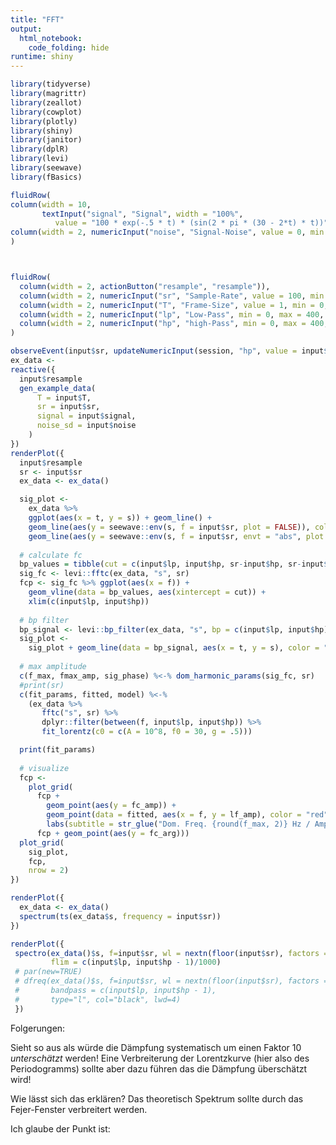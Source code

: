 ```yaml
---
title: "FFT"
output: 
  html_notebook:
    code_folding: hide
runtime: shiny
---
```


```r
library(tidyverse)
library(magrittr)
library(zeallot)
library(cowplot)
library(plotly)
library(shiny)
library(janitor)
library(dplR)
library(levi)
library(seewave)
library(fBasics)
```

```r
fluidRow(
column(width = 10,
       textInput("signal", "Signal", width = "100%", 
          value = "100 * exp(-.5 * t) * (sin(2 * pi * (30 - 2*t) * t))")),
column(width = 2, numericInput("noise", "Signal-Noise", value = 0, min = 0, max = 100, step = 1))
)



fluidRow(
  column(width = 2, actionButton("resample", "resample")), 
  column(width = 2, numericInput("sr", "Sample-Rate", value = 100, min = 0, max = 400)),
  column(width = 2, numericInput("T", "Frame-Size", value = 1, min = 0, max = 10)),
  column(width = 2, numericInput("lp", "Low-Pass", min = 0, max = 400, value = 0)),
  column(width = 2, numericInput("hp", "high-Pass", min = 0, max = 400, value = 400))
)

observeEvent(input$sr, updateNumericInput(session, "hp", value = input$sr/2, max = input$sr/2))
ex_data <- 
reactive({
  input$resample
  gen_example_data(
      T = input$T,
      sr = input$sr,
      signal = input$signal,
      noise_sd = input$noise
    )
})
renderPlot({
  input$resample
  sr <- input$sr
  ex_data <- ex_data()

  sig_plot <- 
    ex_data %>% 
    ggplot(aes(x = t, y = s)) + geom_line() +
    geom_line(aes(y = seewave::env(s, f = input$sr, plot = FALSE)), color = "blue") +
    geom_line(aes(y = seewave::env(s, f = input$sr, envt = "abs", plot = FALSE)), color = "green")
  
  # calculate fc
  bp_values = tibble(cut = c(input$lp, input$hp, sr-input$hp, sr-input$lp))
  sig_fc <- levi::fftc(ex_data, "s", sr)
  fcp <- sig_fc %>% ggplot(aes(x = f)) +
    geom_vline(data = bp_values, aes(xintercept = cut)) + 
    xlim(c(input$lp, input$hp))
  
  # bp filter
  bp_signal <- levi::bp_filter(ex_data, "s", bp = c(input$lp, input$hp), sr)
  sig_plot <-
    sig_plot + geom_line(data = bp_signal, aes(x = t, y = s), color = "red")
  
  # max amplitude
  c(f_max, fmax_amp, sig_phase) %<-% dom_harmonic_params(sig_fc, sr)
  #print(sr)
  c(fit_params, fitted, model) %<-%
    (ex_data %>%
       fftc("s", sr) %>%
       dplyr::filter(between(f, input$lp, input$hp)) %>%
       fit_lorentz(c0 = c(A = 10^8, f0 = 30, g = .5)))

  print(fit_params)
    
  # visualize
  fcp <-
    plot_grid(
      fcp + 
        geom_point(aes(y = fc_amp)) +
        geom_point(data = fitted, aes(x = f, y = lf_amp), color = "red") +
        labs(subtitle = str_glue("Dom. Freq. {round(f_max, 2)} Hz / Amp: {round(fmax_amp, 1)} / damping: {round(fit_params$estimate[3], 2)}")),
      fcp + geom_point(aes(y = fc_arg)))
  plot_grid(
    sig_plot, 
    fcp, 
    nrow = 2)
})

renderPlot({
  ex_data <- ex_data()
  spectrum(ts(ex_data$s, frequency = input$sr))
})

renderPlot({
 spectro(ex_data()$s, f=input$sr, wl = nextn(floor(input$sr), factors = c(2))/4, ovlp = 50, osc = TRUE, 
         flim = c(input$lp, input$hp - 1)/1000)
 # par(new=TRUE)
 # dfreq(ex_data()$s, f=input$sr, wl = nextn(floor(input$sr), factors = c(2))/4, ovlp=50, threshold=10, 
 #       bandpass = c(input$lp, input$hp - 1), 
 #       type="l", col="black", lwd=4)
 })

```

Folgerungen:

Sieht so aus als würde die Dämpfung systematisch um einen Faktor 10 *unterschätzt*
werden! Eine Verbreiterung der Lorentzkurve (hier also des Periodogramms) sollte aber 
dazu führen das die Dämpfung überschätzt wird!
 
Wie lässt sich das erklären? Das theoretisch Spektrum sollte durch das Fejer-Fenster 
verbreitert werden. 

Ich glaube der Punkt ist: 
